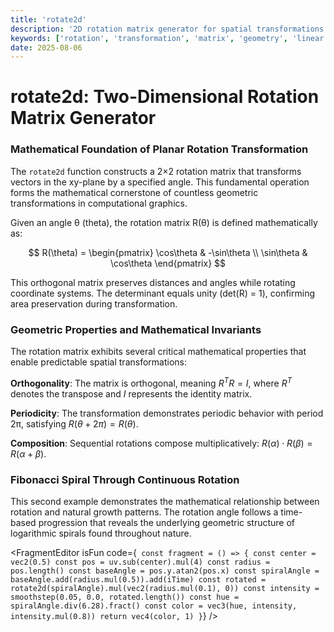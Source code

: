 ```yaml
---
title: 'rotate2d'
description: '2D rotation matrix generator for spatial transformations'
keywords: ['rotation', 'transformation', 'matrix', 'geometry', 'linear algebra']
date: 2025-08-06
---
```



# rotate2d: Two-Dimensional Rotation Matrix Generator

### Mathematical Foundation of Planar Rotation Transformation

The `rotate2d` function constructs a 2×2 rotation matrix that transforms vectors in the xy-plane by a specified angle. This fundamental operation forms the mathematical cornerstone of countless geometric transformations in computational graphics.

Given an angle θ (theta), the rotation matrix R(θ) is defined mathematically as:

$$
R(\theta) = \begin{pmatrix}
\cos\theta & -\sin\theta \\
\sin\theta & \cos\theta
\end{pmatrix}
$$

This orthogonal matrix preserves distances and angles while rotating coordinate systems. The determinant equals unity (det(R) = 1), confirming area preservation during transformation.

### Geometric Properties and Mathematical Invariants

The rotation matrix exhibits several critical mathematical properties that enable predictable spatial transformations:

**Orthogonality**: The matrix is orthogonal, meaning $R^T R = I$, where $R^T$ denotes the transpose and $I$ represents the identity matrix.

**Periodicity**: The transformation demonstrates periodic behavior with period 2π, satisfying $R(\theta + 2\pi) = R(\theta)$.

**Composition**: Sequential rotations compose multiplicatively: $R(\alpha) \cdot R(\beta) = R(\alpha + \beta)$.

### Fibonacci Spiral Through Continuous Rotation

This second example demonstrates the mathematical relationship between rotation and natural growth patterns. The rotation angle follows a time-based progression that reveals the underlying geometric structure of logarithmic spirals found throughout nature.

<FragmentEditor
        isFun
        code={`
const fragment = () => {
    const center = vec2(0.5)
    const pos = uv.sub(center).mul(4)
    const radius = pos.length()
    const baseAngle = pos.y.atan2(pos.x)
    const spiralAngle = baseAngle.add(radius.mul(0.5)).add(iTime)
    const rotated = rotate2d(spiralAngle).mul(vec2(radius.mul(0.1), 0))
    const intensity = smoothstep(0.05, 0.0, rotated.length())
    const hue = spiralAngle.div(6.28).fract()
    const color = vec3(hue, intensity, intensity.mul(0.8))
    return vec4(color, 1)
}`}
/>
